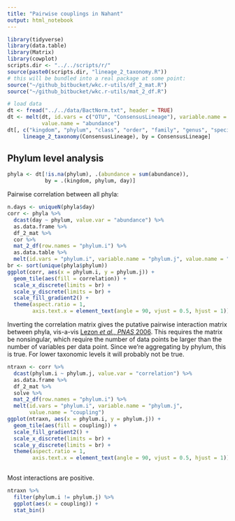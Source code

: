 ```yaml
---
title: "Pairwise couplings in Nahant"
output: html_notebook
---
```


```r
library(tidyverse)
library(data.table)
library(Matrix)
library(cowplot)
scripts.dir <- "../../scripts/r/"
source(paste0(scripts.dir, "lineage_2_taxonomy.R"))
# this will be bundled into a real package at some point:
source("~/github_bitbucket/wkc.r-utils/df_2_mat.R") 
source("~/github_bitbucket/wkc.r-utils/mat_2_df.R") 

# load data
dt <- fread("../../data/BactNorm.txt", header = TRUE)
dt <- melt(dt, id.vars = c("OTU", "ConsensusLineage"), variable.name = "day",
           value.name = "abundance")
dt[, c("kingdom", "phylum", "class", "order", "family", "genus", "species") :=
     lineage_2_taxonomy(ConsensusLineage), by = ConsensusLineage]
```

## Phylum level analysis
```r
phyla <- dt[!is.na(phylum), .(abundance = sum(abundance)), 
            by = .(kingdom, phylum, day)]
```

Pairwise correlation between all phyla:
```r
n.days <- uniqueN(phyla$day)
corr <- phyla %>% 
  dcast(day ~ phylum, value.var = "abundance") %>% 
  as.data.frame %>% 
  df_2_mat %>% 
  cor %>% 
  mat_2_df(row.names = "phylum.i") %>% 
  as.data.table %>% 
  melt(id.vars = "phylum.i", variable.name = "phylum.j", value.name = "correlation")
br <- sort(unique(phyla$phylum))
ggplot(corr, aes(x = phylum.i, y = phylum.j)) +
  geom_tile(aes(fill = correlation)) +
  scale_x_discrete(limits = br) +
  scale_y_discrete(limits = br) +
  scale_fill_gradient2() +
  theme(aspect.ratio = 1, 
        axis.text.x = element_text(angle = 90, vjust = 0.5, hjust = 1))
```

Inverting the correlation matrix gives the putative pairwise interaction matrix between phyla, vis-a-vis [Lezon *et al.*, *PNAS* 2006](http://www.pnas.org/content/103/50/19033.short).
This requires the matrix be nonsingular, which require the number of data points be larger than the number of variables per data point.
Since we're aggregating by phylum, this is true.
For lower taxonomic levels it will probably not be true.
```r
ntraxn <- corr %>% 
  dcast(phylum.i ~ phylum.j, value.var = "correlation") %>% 
  as.data.frame %>% 
  df_2_mat %>% 
  solve %>% 
  mat_2_df(row.names = "phylum.i") %>% 
  melt(id.vars = "phylum.i", variable.name = "phylum.j", 
       value.name = "coupling")  
ggplot(ntraxn, aes(x = phylum.i, y = phylum.j)) +
  geom_tile(aes(fill = coupling)) +
  scale_fill_gradient2() +
  scale_x_discrete(limits = br) +
  scale_y_discrete(limits = br) +
  theme(aspect.ratio = 1,
        axis.text.x = element_text(angle = 90, vjust = 0.5, hjust = 1))
  
```

Most interactions are positive.
```r
ntraxn %>% 
  filter(phylum.i != phylum.j) %>% 
  ggplot(aes(x = coupling)) +
  stat_bin()
```

